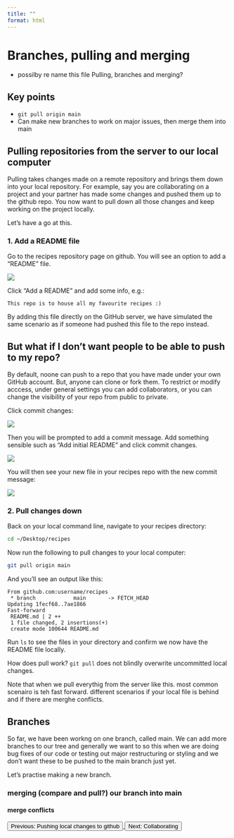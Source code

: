 ```yaml
---
title: ""
format: html
---
```


# Branches, pulling and merging

- possilby re name this file Pulling, branches and merging?

::: {.callout-note appearance="simple"}
# Key points
- `git pull origin main`  
- Can make new branches to work on major issues, then merge them into main

:::


## Pulling repositories from the server to our local computer

Pulling takes changes made on a remote repository and brings them down into your local repository. For example, say you are collaborating on a project and your partner has made some changes and pushed them up to the github repo. You now want to pull down all those changes and keep working on the project locally.

Let's have a go at this.

### 1. Add a README file

Go to the recipes repository page on github. You will see an option to add a "README" file.

![](images_git/github-pull-01.png)

Click "Add a README" and add some info, e.g.:

```
This repo is to house all my favourite recipes :)
```

By adding this file directly on the GitHub server, we have simulated the same scenario as if someone had pushed this file to the repo instead.

::: {.callout-important collapse="true"}
# But what if I don't want people to be able to push to my repo?
By default, noone can push to a repo that you have made under your own GitHub account. But, anyone can clone or fork them. To restrict or modify acccess, under general settings you can add collaborators, or you can change the visibility of your repo from public to private.   
:::

Click commit changes:

![](images_git/github-pull-02.png)

Then you will be prompted to add a commit message. Add something sensible such as "Add initial README" and click commit changes.

![](images_git/github-pull-03.png)

You will then see your new file in your recipes repo with the new commit message:

![](images_git/github-pull-04.png)

### 2. Pull changes down

Back on your local command line, navigate to your recipes directory:

```bash
cd ~/Desktop/recipes
```

Now run the following to pull changes to your local computer:

```bash
git pull origin main
```
And you'll see an output like this:

```
From github.com:username/recipes
 * branch            main       -> FETCH_HEAD
Updating 1fecf68..7ae1866
Fast-forward
 README.md | 2 ++
 1 file changed, 2 insertions(+)
 create mode 100644 README.md
```

Run `ls` to see the files in your directory and confirm we now have the README file locally.

How does pull work? `git pull` does not blindly overwrite uncommitted local changes.

Note that when we pull everythig from the server like this. most common scenairo is teh fast forward. 
different scenarios if your local file is behind and if there are merghe conflicts. 

## Branches

So far, we have been workng on one branch, called main. We can add more branches to our tree and generally we want to so this when we are doing bug fixes of our code or testing out major restructuring or styling and we don't want these to be pushed to the main branch just yet.

Let's practise making a new branch. 

### merging (compare and pull?) our branch into main

#### merge conflicts




<footer class="navigation-buttons">
  <a href="episode_05_push-github.qmd">
    <button class="nav-button prev-button">Previous: Pushing local changes to github</button>
  </a>
  <a href="episode_07_Collaborating.qmd">
    <button class="nav-button next-button">Next: Collaborating</button>
  </a>
</footer>